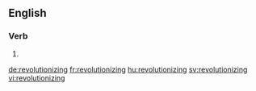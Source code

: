 ==English==

===Verb===
{{head|en|present participle}}

# {{present participle of|revolutionize|lang=en}}

[[de:revolutionizing]]
[[fr:revolutionizing]]
[[hu:revolutionizing]]
[[sv:revolutionizing]]
[[vi:revolutionizing]]